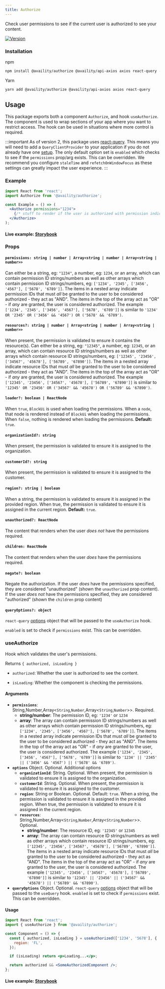 ```yaml
---
title: Authorize
---
```


Check user permissions to see if the current user is authorized to see your content.

[![Version](https://img.shields.io/npm/v/@availity/authorize.svg?style=for-the-badge)](https://www.npmjs.com/package/@availity/authorize)

### Installation

npm

```bash
npm install @availity/authorize @availity/api-axios axios react-query --save
```

Yarn

```bash
yarn add @availity/authorize @availity/api-axios axios react-query
```

## Usage

This package exports both a component `Authorize`, and hook `useAuthorize`. The component is used to wrap sections of your app where you want to restrict access. The hook can be used in situations where more control is required.

:::important
As of version 2, this package uses [react-query](https://react-query.tanstack.com/). This means you will need to add a `QueryClientProvider` to your application if you do not already have one [setup](https://react-query.tanstack.com/quick-start). The only default option set is `enabled` which checks to see if the `permissions` prop/arg exists. This can be overridden. We recommend you configure `staleTime` and `refetchOnWindowFocus` as these settings can greatly impact the user experience.
:::

### Example

```jsx
import React from 'react';
import Authorize from '@availity/authorize';

const Example = () => (
  <Authorize permissions="1234">
    {/* stuff to render if the user is authorized with permission indicated above */}
  </Authorize>
);
```

#### Live example: <a href="https://availity.github.io/availity-react/storybook/?path=/story/components-authorize--default">Storybook</a>

### Props

#### `permissions: string | number | Array<string | number | Array<string | number>>`

Can either be a string, eg: `"1234"`, a number, eg: `1234`, or an array, which can contain permission ID strings/numbers as well as other arrays which contain permission ID strings/numbers, eg: `['1234', '2345', ['3456', '4567'], ['5678', '6789']]`. The items in a nested array indicate permission IDs that must _all_ be granted to the user to be considered authorized - they act as "AND". The items in the top of the array act as "OR" - if _any_ are granted, the user is considered authorized. The example `['1234', '2345', ['3456', '4567'], ['5678', '6789']]` is similar to `'1234' OR '2345' OR ('3456' && '4567') OR ('5678' && '6789')`.

#### `resources?: string | number | Array<string | number | Array<string | number>>`

When present, the permission is validated to ensure it contains the resource(s). Can either be a string, eg: `"12345"`, a number, eg: `12345`, or an array, which can contain resource ID strings/numbers as well as other arrays which contain resource ID strings/numbers, eg: `['12345', '23456', ['34567', '45678'], ['56789', '67890']]`. The items in a nested array indicate resource IDs that must _all_ be granted to the user to be considered authorized - they act as "AND". The items in the top of the array act as "OR" - if _any_ are granted, the user is considered authorized. The example `['12345', '23456', ['34567', '45678'], ['56789', '67890']]` is similar to `'12345' OR '23456' OR ('34567' && '45678') OR ('56789' && '67890')`.

#### `loader?: boolean | ReactNode`

When `true`, `BlockUi` is used when loading the permissions. When a `node`, that node is rendered instead of `BlockUi` when loading the permissions. When `false`, nothing is rendered when loading the permissions. **Default:** `true`.

#### `organizationId?: string`

When present, the permission is validated to ensure it is assigned to the organization.

#### `customerId?: string`

When present, the permission is validated to ensure it is assigned to the customer.

#### `region?: string | boolean`

When a string, the permission is validated to ensure it is assigned in the provided region. When true, the permission is validated to ensure it is assigned in the current region. **Default:** `true`.

#### `unauthorized?: ReactNode`

The content that renders when the user _does not_ have the permissions required.

#### `children: ReactNode`

The content that renders when the user _does_ have the permissions required.

#### `negate?: boolean`

Negate the authorization. If the user _does_ have the permissions specified, they are considered "unauthorized" (shown the `unauthorized` prop content). If the user _does not_ have the permissions specified, they are considered "authorized" (shown the `children` prop content)

#### `queryOptions?: object`

`react-query` [options](https://github.com/tannerlinsley/react-query/blob/master/src/core/types.ts#L47) object that will be passed to the `useAuthorize` hook.

`enabled` is set to check if `permissions` exist. This can be overridden.

### useAuthorize

Hook which validates the user's permissions.

Returns `{ authorized, isLoading }`

- `authorized`: Whether the user is authorized to see the content.

- `isLoading`: Whether the component is checking the permissions.

#### Arguments

- **`permissions`**: String,Number,Array<`String`,`Number`,Array<`String`,`Number`>>. Required.
  - **string/number**: The permission ID, eg: `'1234'` or `1234`
  - **array**: The array can contain permission ID strings/numbers as well as other arrays which contain permission ID strings/numbers, eg: `['1234', '2345', ['3456', '4567'], ['5678', '6789']]`. The items in a nested array indicate permission IDs that must _all_ be granted to the user to be considered authorized - they act as "AND". The items in the top of the array act as "OR" - if _any_ are granted to the user, the user is considered authorized. The example `['1234', '2345', ['3456', '4567'], ['5678', '6789']]` is similar to `'1234' || '2345' || ('3456' && '4567') || ('5678' && '6789')`.
- **`options`** Object. Optional. Additional options
  - **`organizationId`**: String. Optional. When present, the permission is validated to ensure it is assigned to the organization.
  - **`customerId`**: String. Optional. When present, the permission is validated to ensure it is assigned to the customer.
  - **`region`**: String or Boolean. Optional. Default: `true`. When a string, the permission is validated to ensure it is assigned in the provided region. When true, the permission is validated to ensure it is assigned in the current region.
  - **`resources`**: String,Number,Array<`String`,`Number`,Array<`String`,`Number`>>. Optional.
    - **string/number**: The resource ID, eg: `'12345'` or `12345`
    - **array**: The array can contain resource ID strings/numbers as well as other arrays which contain resource ID strings/numbers, eg: `['12345', '23456', ['34567', '45678'], ['56789', '67890']]`. The items in a nested array indicate resource IDs that must _all_ be granted to the user to be considered authorized - they act as "AND". The items in the top of the array act as "OR" - if _any_ are granted to the user, the user is considered authorized. The example `['12345', '23456', ['34567', '45678'], ['56789', '67890']]` is similar to `'12345' || '23456' || ('34567' && '45678') || ('56789' && '67890')`.
- **`queryOptions`** Object. Optional. `react-query` [options](https://github.com/tannerlinsley/react-query/blob/master/src/core/types.ts#L47) object that will be passed to the `useQuery` hook. `enabled` is set to check if `permissions` exist. This can be overridden.

#### Usage

```jsx
import React from 'react';
import { useAuthorize } from '@availity/authorize';

const Component = () => {
  const { authorized, isLoading } = useAuthorized(['1234', '5678'], {
    region: 'FL',
  });

  if (isLoading) return <p>Loading...</p>;

  return authorized && <SomeAuthorizedComponent />;
};
```

#### Live example: <a href="https://availity.github.io/availity-react/storybook/?path=/story/components-authorize--useAuthorize">Storybook</a>
